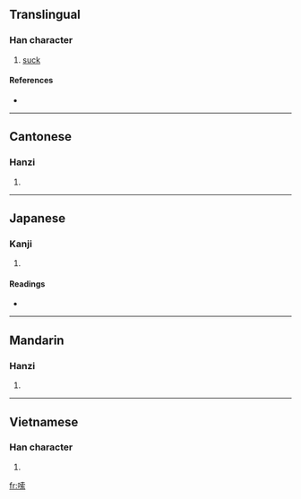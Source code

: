 ==Translingual==

===Han character===
{{Han char|rn=30|rad=口|as=10|sn=13|four=6409<sub>3</sub>|canj=口十月火 (RJBF)}}

# [[suck]]

====References====
* {{Han ref|kx=0204.111|dkj=04135|hdz=10666.010|uh=55E6|ud=21990|bh=B6DB|bd=46811}}

----

==Cantonese==

===Hanzi===
{{yue-hanzi|jyut=|y=so1}}

# {{defn|Cantonese|sort=口10}}

----

==Japanese==

===Kanji===
{{ja-kanji|grade=|rs=口10}}

# {{defn|Japanese|sort=口10}}

====Readings====
* {{ja-readings|on=[[さ]] (sa)|kun=}}

----

==Mandarin==

===Hanzi===
{{cmn-hanzi|pin=[[suō]] ([[suo1]])|wg=so<sup>1</sup>}}

# {{defn|Mandarin|sort=口10}}

----

==Vietnamese==

===Han character===
{{vi-hantu|[[sách]]|rs=口10}}

# {{defn|Vietnamese|sort=口10}}

[[fr:嗦]]